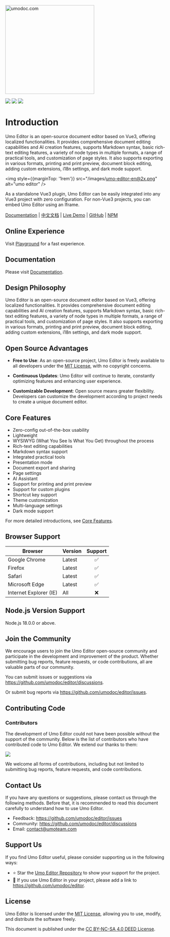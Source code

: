 <p style={{ textAlign: 'center', margin: '5rem 0 1rem' }}>
<a href="https://umodoc.com" target="_blank"><img src="/images/logo.svg" alt="umodoc.com" width="280" /></a>
</p>

<p style={{ textAlign: 'center' }}>
<a href="https://github.com/umodoc/editor/blob/main/LICENSE" target="_blank"><img src="https://img.shields.io/npm/l/@umoteam/editor" /></a>
<a href="https://www.npmjs.com/package/@umoteam/editor" target="_blank"><img src="https://img.shields.io/npm/v/@umoteam/editor" /></a>
<a href="https://www.npmjs.com/package/@umoteam/editor" target="_blank"><img src="https://img.shields.io/npm/d18m/@umoteam/editor" /></a>
</p>

# Introduction

Umo Editor is an open-source document editor based on Vue3, offering localized functionalities. It provides comprehensive document editing capabilities and AI creation features, supports Markdown syntax, basic rich-text editing features, a variety of node types in multiple formats, a range of practical tools, and customization of page styles. It also supports exporting in various formats, printing and print preview, document block editing, adding custom extensions, i18n settings, and dark mode support.

<img style={{marginTop: '1rem'}} src="/images/umo-editor-en@2x.png" alt="umo editor" />

As a standalone Vue3 plugin, Umo Editor can be easily integrated into any Vue3 project with zero configuration. For non-Vue3 projects, you can embed Umo Editor using an Iframe.

[Documentation](https://editor.umodoc.com/en/docs) | [中文文档](https://editor.umodoc.com/cn/docs) | [Live Demo](https://demo.umodoc.com/editor?lang=en-US) | [GitHub](https://github.com/umodoc/editor) | [NPM](https://www.npmjs.com/package/@umoteam/editor)

## Online Experience

Visit [Playground](https://demo.umodoc.com/editor?pane=hide&lang=en-US) for a fast experience.

## Documentation

Please visit [Documentation](https://editor.umodoc.com/en/docs).

## Design Philosophy

Umo Editor is an open-source document editor based on Vue3, offering localized functionalities. It provides comprehensive document editing capabilities and AI creation features, supports Markdown syntax, basic rich-text editing features, a variety of node types in multiple formats, a range of practical tools, and customization of page styles. It also supports exporting in various formats, printing and print preview, document block editing, adding custom extensions, i18n settings, and dark mode support.

## Open Source Advantages

- **Free to Use**: As an open-source project, Umo Editor is freely available to all developers under the [MIT License](https://github.com/umo-editor/umo-editor/blob/main/LICENSE), with no copyright concerns.

- **Continuous Updates**: Umo Editor will continue to iterate, constantly optimizing features and enhancing user experience.

- **Customizable Development**: Open source means greater flexibility. Developers can customize the development according to project needs to create a unique document editor.

## Core Features

- Zero-config out-of-the-box usability
- Lightweight
- WYSIWYG (What You See Is What You Get) throughout the process
- Rich-text editing capabilities
- Markdown syntax support
- Integrated practical tools
- Presentation mode
- Document export and sharing
- Page settings
- AI Assistant
- Support for printing and print preview
- Support for custom plugins
- Shortcut key support
- Theme customization
- Multi-language settings
- Dark mode support

For more detailed introductions, see [Core Features](./docs/features).

## Browser Support

| Browser          | Version | Support |
| ---------------- | ------- | :------: |
| Google Chrome    | Latest  | ✅       |
| Firefox          | Latest  | ✅       |
| Safari           | Latest  | ✅       |
| Microsoft Edge   | Latest  | ✅       |
| Internet Explorer (IE) | All | ❌       |

## Node.js Version Support

Node.js 18.0.0 or above.

## Join the Community

We encourage users to join the Umo Editor open-source community and participate in the development and improvement of the product. Whether submitting bug reports, feature requests, or code contributions, all are valuable parts of our community.

You can submit issues or suggestions via https://github.com/umodoc/editor/discussions.

Or submit bug reports via https://github.com/umodoc/editor/issues.

## Contributing Code

### Contributors

The development of Umo Editor could not have been possible without the support of the community. Below is the list of contributors who have contributed code to Umo Editor. We extend our thanks to them:

<p>
<a href="https://github.com/umodoc/editor/graphs/contributors" target="_blank">
  <img src="https://contrib.rocks/image?repo=umodoc/editor" />
</a>
</p>

We welcome all forms of contributions, including but not limited to submitting bug reports, feature requests, and code contributions.

## Contact Us

If you have any questions or suggestions, please contact us through the following methods. Before that, it is recommended to read this document carefully to understand how to use Umo Editor.

- Feedback: https://github.com/umodoc/editor/issues
- Community: https://github.com/umodoc/editor/discussions
- Email: [contact@umoteam.com](mailto:contact@umoteam.com)

## Support Us

If you find Umo Editor useful, please consider supporting us in the following ways:

- ⭐ Star the [Umo Editor Repository](https://github.com/umodoc/editor) to show your support for the project.
- 🔗 If you use Umo Editor in your project, please add a link to https://github.com/umodoc/editor.

## License

Umo Editor is licensed under the [MIT License](https://github.com/umodoc/editor/blob/main/LICENSE), allowing you to use, modify, and distribute the software freely.

This document is published under the [CC BY-NC-SA 4.0 DEED License](https://creativecommons.org/licenses/by-nc-sa/4.0).